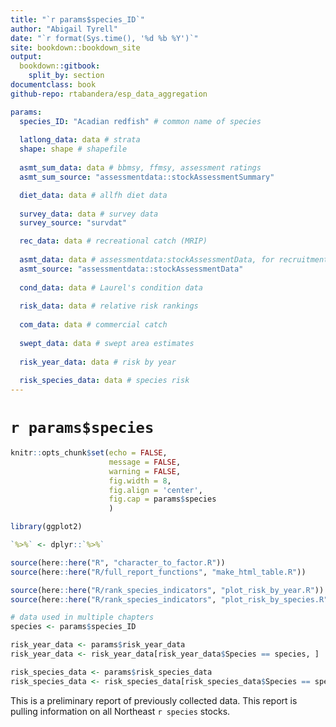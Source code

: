 ```yaml
--- 
title: "`r params$species_ID`"
author: "Abigail Tyrell"
date: "`r format(Sys.time(), '%d %b %Y')`"
site: bookdown::bookdown_site
output: 
  bookdown::gitbook:
    split_by: section
documentclass: book
github-repo: rtabandera/esp_data_aggregation

params: 
  species_ID: "Acadian redfish" # common name of species
  
  latlong_data: data # strata
  shape: shape # shapefile
  
  asmt_sum_data: data # bbmsy, ffmsy, assessment ratings
  asmt_sum_source: "assessmentdata::stockAssessmentSummary"

  diet_data: data # allfh diet data
  
  survey_data: data # survey data
  survey_source: "survdat"

  rec_data: data # recreational catch (MRIP)
  
  asmt_data: data # assessmentdata:stockAssessmentData, for recruitment and catch
  asmt_source: "assessmentdata::stockAssessmentData"
  
  cond_data: data # Laurel's condition data
  
  risk_data: data # relative risk rankings
  
  com_data: data # commercial catch
  
  swept_data: data # swept area estimates
  
  risk_year_data: data # risk by year
  
  risk_species_data: data # species risk
---
```


# `r params$species` {-}

```r
knitr::opts_chunk$set(echo = FALSE,
                      message = FALSE, 
                      warning = FALSE, 
                      fig.width = 8, 
                      fig.align = 'center',
                      fig.cap = params$species
                      )

library(ggplot2)

`%>%` <- dplyr::`%>%`
```

```r
source(here::here("R", "character_to_factor.R"))
source(here::here("R/full_report_functions", "make_html_table.R"))

source(here::here("R/rank_species_indicators", "plot_risk_by_year.R"))
source(here::here("R/rank_species_indicators", "plot_risk_by_species.R"))
```

```r
# data used in multiple chapters
species <- params$species_ID

risk_year_data <- params$risk_year_data
risk_year_data <- risk_year_data[risk_year_data$Species == species, ]

risk_species_data <- params$risk_species_data
risk_species_data <- risk_species_data[risk_species_data$Species == species, ]
```

This is a preliminary report of previously collected data. This report is pulling information on all Northeast `r species` stocks.
